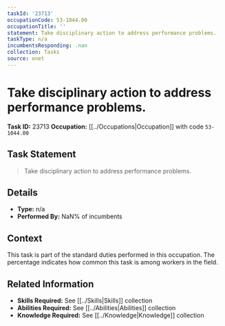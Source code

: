 ```yaml
---
taskId: '23713'
occupationCode: 53-1044.00
occupationTitle: ''
statement: Take disciplinary action to address performance problems.
taskType: n/a
incumbentsResponding: .nan
collection: Tasks
source: onet
---
```

# Take disciplinary action to address performance problems.

**Task ID:** 23713
**Occupation:** [[../Occupations|Occupation]] with code `53-1044.00`

## Task Statement

> Take disciplinary action to address performance problems.

## Details

- **Type:** n/a
- **Performed By:** NaN% of incumbents

## Context

This task is part of the standard duties performed in this occupation. The percentage indicates how common this task is among workers in the field.

## Related Information

- **Skills Required:** See [[../Skills|Skills]] collection
- **Abilities Required:** See [[../Abilities|Abilities]] collection
- **Knowledge Required:** See [[../Knowledge|Knowledge]] collection
